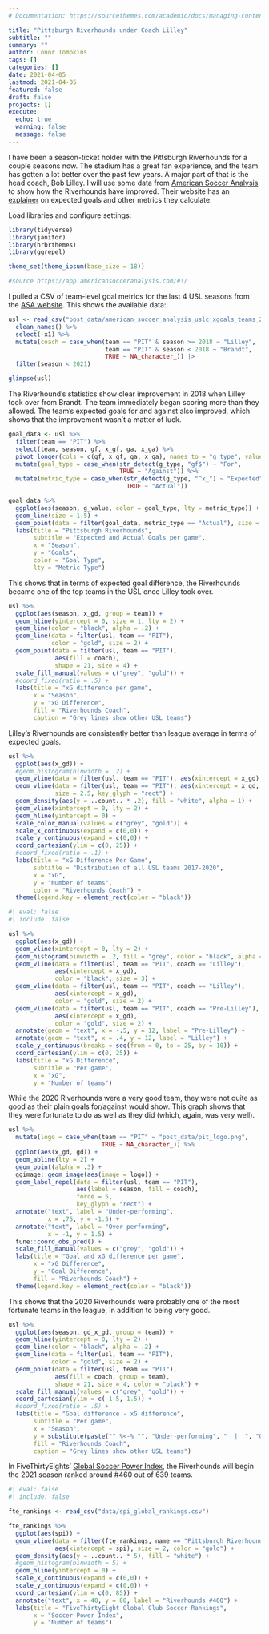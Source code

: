 ```yaml
---
# Documentation: https://sourcethemes.com/academic/docs/managing-content/

title: "Pittsburgh Riverhounds under Coach Lilley"
subtitle: ""
summary: ""
author: Conor Tompkins
tags: []
categories: []
date: 2021-04-05
lastmod: 2021-04-05
featured: false
draft: false
projects: []
execute:
  echo: true
  warning: false
  message: false
---
```


I have been a season-ticket holder with the Pittsburgh Riverhounds for a couple seasons now. The stadium has a great fan experience, and the team has gotten a lot better over the past few years. A major part of that is the head coach, Bob Lilley. I will use some data from [American Soccer Analysis](https://www.americansocceranalysis.com/) to show how the Riverhounds have improved. Their website has an [explainer](https://www.americansocceranalysis.com/explanation/) on expected goals and other metrics they calculate.

Load libraries and configure settings:

```r
library(tidyverse)
library(janitor)
library(hrbrthemes)
library(ggrepel)

theme_set(theme_ipsum(base_size = 18))

#source https://app.americansocceranalysis.com/#!/
```

I pulled a CSV of team-level goal metrics for the last 4 USL seasons from the [ASA website](https://app.americansocceranalysis.com/#!/uslc/xgoals/teams). This shows the available data:

```r
usl <- read_csv("post_data/american_soccer_analysis_uslc_xgoals_teams_2023-10-15.csv") %>% 
  clean_names() %>% 
  select(-x1) %>% 
  mutate(coach = case_when(team == "PIT" & season >= 2018 ~ "Lilley",
                           team == "PIT" & season < 2018 ~ "Brandt",
                           TRUE ~ NA_character_)) |> 
  filter(season < 2021)

glimpse(usl)
```

The Riverhound's statistics show clear improvement in 2018 when Lilley took over from Brandt. The team immediately began scoring more than they allowed. The team's expected goals for and against also improved, which shows that the improvement wasn't a matter of luck.

```r
goal_data <- usl %>% 
  filter(team == "PIT") %>% 
  select(team, season, gf, x_gf, ga, x_ga) %>% 
  pivot_longer(cols = c(gf, x_gf, ga, x_ga), names_to = "g_type", values_to = "g_value") %>%
  mutate(goal_type = case_when(str_detect(g_type, "gf$") ~ "For",
                               TRUE ~ "Against")) %>% 
  mutate(metric_type = case_when(str_detect(g_type, "^x_") ~ "Expected",
                                 TRUE ~ "Actual"))

goal_data %>% 
  ggplot(aes(season, g_value, color = goal_type, lty = metric_type)) +
  geom_line(size = 1.5) +
  geom_point(data = filter(goal_data, metric_type == "Actual"), size = 2) +
  labs(title = "Pittsburgh Riverhounds",
       subtitle = "Expected and Actual Goals per game",
       x = "Season",
       y = "Goals",
       color = "Goal Type",
       lty = "Metric Type")
```

This shows that in terms of expected goal difference, the Riverhounds became one of the top teams in the USL once Lilley took over.

```r
usl %>% 
  ggplot(aes(season, x_gd, group = team)) +
  geom_hline(yintercept = 0, size = 1, lty = 2) +
  geom_line(color = "black", alpha = .2) +
  geom_line(data = filter(usl, team == "PIT"), 
            color = "gold", size = 2) +
  geom_point(data = filter(usl, team == "PIT"),
             aes(fill = coach),
             shape = 21, size = 4) +
  scale_fill_manual(values = c("grey", "gold")) +
  #coord_fixed(ratio = .5) +
  labs(title = "xG difference per game",
       x = "Season",
       y = "xG Difference",
       fill = "Riverhounds Coach",
       caption = "Grey lines show other USL teams")
```

Lilley's Riverhounds are consistently better than league average in terms of expected goals.

```r
usl %>% 
  ggplot(aes(x_gd)) +
  #geom_histogram(binwidth = .2) +
  geom_vline(data = filter(usl, team == "PIT"), aes(xintercept = x_gd), size = 3) +
  geom_vline(data = filter(usl, team == "PIT"), aes(xintercept = x_gd, color = coach),
             size = 2.5, key_glyph = "rect") +
  geom_density(aes(y = ..count.. * .2), fill = "white", alpha = 1) +
  geom_vline(xintercept = 0, lty = 2) +
  geom_hline(yintercept = 0) +
  scale_color_manual(values = c("grey", "gold")) +
  scale_x_continuous(expand = c(0,0)) +
  scale_y_continuous(expand = c(0,0)) +
  coord_cartesian(ylim = c(0, 25)) +
  #coord_fixed(ratio = .1) +
  labs(title = "xG Difference Per Game",
       subtitle = "Distribution of all USL teams 2017-2020",
       x = "xG",
       y = "Number of teams",
       color = "Riverhounds Coach") +
  theme(legend.key = element_rect(color = "black"))
```

```r
#| eval: false
#| include: false

usl %>% 
  ggplot(aes(x_gd)) +
  geom_vline(xintercept = 0, lty = 2) +
  geom_histogram(binwidth = .2, fill = "grey", color = "black", alpha = .75) +
  geom_vline(data = filter(usl, team == "PIT", coach == "Lilley"), 
             aes(xintercept = x_gd),
             color = "black", size = 3) +
  geom_vline(data = filter(usl, team == "PIT", coach == "Lilley"), 
             aes(xintercept = x_gd),
             color = "gold", size = 2) +
  geom_vline(data = filter(usl, team == "PIT", coach == "Pre-Lilley"), 
             aes(xintercept = x_gd),
             color = "gold", size = 2) +
  annotate(geom = "text", x = -.5, y = 12, label = "Pre-Lilley") +
  annotate(geom = "text", x = .4, y = 12, label = "Lilley") +
  scale_y_continuous(breaks = seq(from = 0, to = 25, by = 10)) +
  coord_cartesian(ylim = c(0, 25)) +
  labs(title = "xG Difference",
       subtitle = "Per game",
       x = "xG",
       y = "Number of teams")
```

While the 2020 Riverhounds were a very good team, they were not quite as good as their plain goals for/against would show. This graph shows that they were fortunate to do as well as they did (which, again, was very well).

```r
usl %>% 
  mutate(logo = case_when(team == "PIT" ~ "post_data/pit_logo.png",
                          TRUE ~ NA_character_)) %>% 
  ggplot(aes(x_gd, gd)) +
  geom_abline(lty = 2) +
  geom_point(alpha = .3) +
  ggimage::geom_image(aes(image = logo)) +
  geom_label_repel(data = filter(usl, team == "PIT"),
                   aes(label = season, fill = coach),
                   force = 5,
                   key_glyph = "rect") +
  annotate("text", label = "Under-performing",
           x = .75, y = -1.5) +
  annotate("text", label = "Over-performing",
           x = -1, y = 1.5) +
  tune::coord_obs_pred() +
  scale_fill_manual(values = c("grey", "gold")) +
  labs(title = "Goal and xG difference per game",
       x = "xG Difference",
       y = "Goal Difference",
       fill = "Riverhounds Coach") +
  theme(legend.key = element_rect(color = "black"))
```

This shows that the 2020 Riverhounds were probably one of the most fortunate teams in the league, in addition to being very good.

```r
usl %>% 
  ggplot(aes(season, gd_x_gd, group = team)) +
  geom_hline(yintercept = 0, lty = 2) +
  geom_line(color = "black", alpha = .2) +
  geom_line(data = filter(usl, team == "PIT"),
            color = "gold", size = 2) +
  geom_point(data = filter(usl, team == "PIT"),
             aes(fill = coach, group = team),
             shape = 21, size = 4, color = "black") +
  scale_fill_manual(values = c("grey", "gold")) +
  coord_cartesian(ylim = c(-1.5, 1.5)) +
  #coord_fixed(ratio = .5) +
  labs(title = "Goal difference - xG difference",
       subtitle = "Per game",
       x = "Season",
       y = substitute(paste("" %<-% "", "Under-performing", "  |  ", "Over-performing", "" %->% "")),
       fill = "Riverhounds Coach",
       caption = "Grey lines show other USL teams")
```

In FiveThirtyEights' [Global Soccer Power Index](https://projects.fivethirtyeight.com/global-club-soccer-rankings/), the Riverhounds will begin the 2021 season ranked around #460 out of 639 teams.

```r
#| eval: false
#| include: false

fte_rankings <- read_csv("data/spi_global_rankings.csv")

fte_rankings %>%
  ggplot(aes(spi)) +
  geom_vline(data = filter(fte_rankings, name == "Pittsburgh Riverhounds"),
             aes(xintercept = spi), size = 2, color = "gold") +
  geom_density(aes(y = ..count.. * 5), fill = "white") +
  #geom_histogram(binwidth = 5) +
  geom_hline(yintercept = 0) +
  scale_x_continuous(expand = c(0,0)) +
  scale_y_continuous(expand = c(0,0)) +
  coord_cartesian(ylim = c(0, 85)) +
  annotate("text", x = 40, y = 80, label = "Riverhounds #460") +
  labs(title = "FiveThirtyEight Global Club Soccer Rankings",
       x = "Soccer Power Index",
       y = "Number of teams")
```
